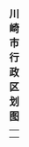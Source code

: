 {| border="1" cellpadding="2" cellspacing="0" align="right"
|+ <font size="+1">'''川崎市行政区划图'''</font>
|-----
|align=center colspan=2|
{{Image label begin|image=Map of wards of Kawasaki city.svg|width={{{width|350}}}|float={{{float|none}}}}}
{{Image label|x=0.17|y=0.20|scale={{{width|250}}}|text=<span style="font-size:smaller;">'''[[麻生区|<span style="color: black;">麻生区 </span>]]'''</span>}}
{{Image label|x=0.32|y=0.10|scale={{{width|250}}}|text=<span style="font-size:smaller;">'''[[多摩区|<span style="color: black;">多摩区 </span>]]'''</span>}}
{{Image label|x=0.46|y=0.28|scale={{{width|250}}}|text=<span style="font-size:smaller;">'''[[宫前区|<span style="color: black;">宫前区  </span>]]'''</span>}}
{{Image label|x=0.56|y=0.18|scale={{{width|250}}}|text=<span style="font-size:smaller;">'''[[高津区|<span style="color: black;">高津区  </span>]]'''</span>}}
{{Image label|x=0.70|y=0.30|scale={{{width|250}}}|text=<span style="font-size:smaller;">'''[[中原区 (日本)|<span style="color: black;">中原区  </span>]]'''</span>}}
{{Image label|x=0.82|y=0.41|scale={{{width|250}}}|text=<span style="font-size:smaller;">'''[[幸区|<span style="color: black;">幸区  </span>]]'''</span>}}
{{Image label|x=0.99|y=0.55|scale={{{width|250}}}|text=<span style="font-size:smaller;">'''[[川崎区|<span style="color: black;">川崎区</span>]]'''</span>}}
{{Image label end}}
|-----
|}